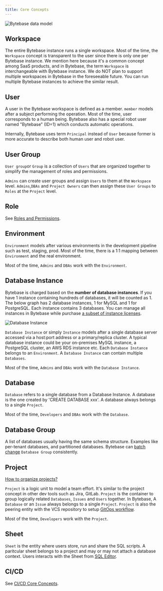```yaml
---
title: Core Concepts
---
```


![Bytebase data model](/content/docs/core-concepts/data-model-v2.webp)

## Workspace

The entire Bytebase instance runs a single workspace. Most of the time, the `Workspace` concept is transparent to the user since there is only one per Bytebase instance. We mention here because it's a common concept among SaaS products, and in Bytebase, the term `Workspace` is interchangeable with Bytebase instance. We do NOT plan to support multiple workspaces in Bytebase in the foreseeable future. You can run multiple Bytebase instances to achieve the similar result.

## User

A user in the Bytebase workspace is defined as a member. `member` models after a subject performing the operation. Most of the time, user corresponds to a human being. Bytebase also has a special robot user named "Bytebase" (ID=1) which conducts automatic operations.

Internally, Bytebase uses term `Principal` instead of `User` because former is more accurate to describe both human user and robot user.

## User Group

`User group`or `Group` is a collection of `Users` that are organized together to simplify the management of roles and permissions.

`Admins` can create user groups and assign `Users` to them at the `Workspace` level. `Admins`,`DBAs` and `Project Owners` can then assign these `User Groups` to `Roles` at the `Project` level.

## Role

See [Roles and Permissions](/concepts/roles-and-permissions).

## Environment

`Environment` models after various environments in the development pipeline such as test, staging, prod. Most of the time, there is a 1:1 mapping between `Environment` and the real environment.

Most of the time, `Admins` and `DBAs` work with the `Environment`.

## Database Instance

<Note>

Bytebase is charged based on the **number of database instances**. If you have 1 instance containing hundreds of
databases, it will be counted as 1. The below graph has 2 database instances, 1 for MySQL and 1 for PostgreSQL. Each instance contains 3 databases. You can manage all instances in Bytebase while purchase [a subset of instance licenses](/administration/license/).

</Note>

![Database Instance](/content/docs/core-concepts/db-instance-and-db.webp)

`Database Instance` or simply `Instance` models after a single database server accessed via a host:port address or a primary/replica cluster. A typical database instance could be your on-premises MySQL instance, a PostgreSQL cluster, an AWS RDS instance etc. Each `Database Instance` belongs to an `Environment`. A `Database Instance` can contain multiple `Databases`.

Most of the time, `Admins` and `DBAs` work with the `Database Instance`.

## Database

`Database` refers to a single database from a Database Instance. A database is the one created by 'CREATE DATABASE xxx'. A database always belongs to a single `Project`.

Most of the time, `Developers` and `DBAs` work with the `Database`.

## Database Group

A list of databases usually having the same schema structure. Examples like per-tenant databases, and partitioned databases. Bytebase can [batch change](/change-database/batch-change) `Database Group` consistently.

## Project

<Tip>

[How to organize projects?](/onboarding/#how-to-organize-projects)

</Tip>

`Project` is a logic unit to model a team effort. It's similar to the project concept in other dev tools such as Jira, GitLab. `Project` is the container to group logically related `Databases`, `Issues` and `Users` together. In Bytebase, A `Database` or an `Issue` always belongs to a single `Project`. `Project` is also the peering entity with the VCS repository to setup [GitOps workflow](/vcs-integration/add-gitops-connector).

Most of the time, `Developers` work with the `Project`.

## Sheet

`Sheet` is the entity where users store, run and share the SQL scripts. A paritcular sheet belongs
to a project and may or may not attach a database context. Users interacts with the Sheet from
[SQL Editor](/sql-editor/manage-sql-scripts).

## CI/CD

See [CI/CD Core Concepts](/change-database/change-workflow/#core-concepts).
